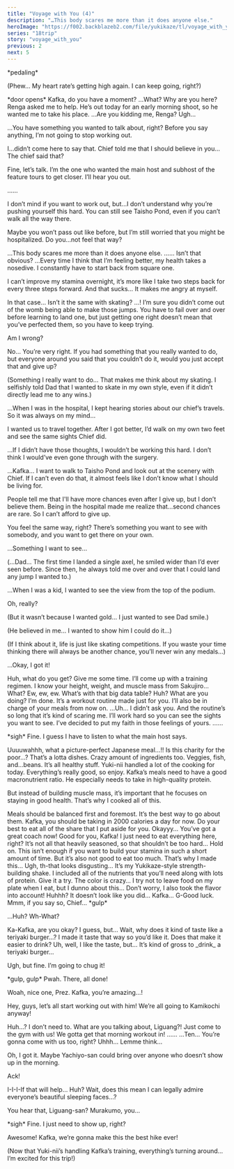 ```yaml
---
title: "Voyage with You (4)"
description: "…This body scares me more than it does anyone else."
heroImage: "https://f002.backblazeb2.com/file/yukikaze/tl/voyage_with_you/4-1.jpg"
series: "18trip"
story: "voyage_with_you"
previous: 2
next: 5
---
```



<Divider loc="HAMA House - Gym" />

<StoryImg src="https://f002.backblazeb2.com/file/yukikaze/tl/voyage_with_you/4-1.jpg" alt="1" />

<Narration>
&ast;pedaling&ast;
</Narration>

<Bubble character="Kafka">
<p class="t">(Phew… My heart rate’s getting high again. I can keep going, right?)</p>
</Bubble>

<Narration>
&ast;door opens&ast;
</Narration>

<Bubble character="Yukikaze">
Kafka, do you have a moment?
</Bubble>

<Bubble character="Kafka">
…What? Why are you here?
</Bubble>

<Bubble character="Yukikaze">
Renga asked me to help. He’s out today for an early morning shoot, so he wanted me to take his place.
</Bubble>

<Bubble character="Kafka">
…Are you kidding me, Renga? Ugh…

…You have something you wanted to talk about, right? Before you say anything, I’m not going to stop working out.
</Bubble>

<Bubble character="Yukikaze">
I…didn’t come here to say that. Chief told me that I should believe in you…
</Bubble>

<Bubble character="Kafka">
The chief said that?

Fine, let’s talk. I’m the one who wanted the main host and subhost of the feature tours to get closer. I’ll hear you out.
</Bubble>

<Bubble character="Yukikaze">
……

I don’t mind if you want to work out, but…I don’t understand why you’re pushing yourself this hard. You can still see Taisho Pond, even if you can’t walk all the way there.

Maybe you won’t pass out like before, but I’m still worried that you might be hospitalized. Do you…not feel that way?
</Bubble>

<Bubble character="Kafka">
…This body scares me more than it does anyone else.
</Bubble>

<Bubble character="Yukikaze">
……
</Bubble>

<Bubble character="Kafka">
Isn’t that obvious? …Every time I think that I’m feeling better, my health takes a nosedive. I constantly have to start back from square one.

I can’t improve my stamina overnight, it’s more like I take two steps back for every three steps forward. And that sucks… It makes me angry at myself.
</Bubble>

<Bubble character="Yukikaze">
In that case…
</Bubble>

<Bubble character="Kafka">
Isn’t it the same with skating?
</Bubble>

<Bubble character="Yukikaze">
…!
</Bubble>

<Bubble character="Kafka">
I’m sure you didn’t come out of the womb being able to make those jumps. You have to fail over and over before learning to land one, but just getting one right doesn’t mean that you’ve perfected them, so you have to keep trying.

Am I wrong?
</Bubble>

<Bubble character="Yukikaze">
No… You’re very right.
</Bubble>

<Bubble character="Kafka">
If you had something that you really wanted to do, but everyone around you said that you couldn’t do it, would you just accept that and give up?
</Bubble>

<Bubble character="Yukikaze">
<p class="t">(Something I really want to do… That makes me think about my skating. I selfishly told Dad that I wanted to skate in my own style, even if it didn’t directly lead me to any wins.)</p>
</Bubble>

<Bubble character="Kafka">
…When I was in the hospital, I kept hearing stories about our chief’s travels. So it was always on my mind…

I wanted us to travel together. After I got better, I’d walk on my own two feet and see the same sights Chief did.

…If I didn’t have those thoughts, I wouldn’t be working this hard. I don’t think I would’ve even gone through with the surgery.
</Bubble>

<Bubble character="Yukikaze">
…Kafka…
</Bubble>

<Bubble character="Kafka">
I want to walk to Taisho Pond and look out at the scenery with Chief. If I can’t even do that, it almost feels like I don’t know what I should be living for.

People tell me that I'll have more chances even after I give up, but I don’t believe them. Being in the hospital made me realize that…second chances are rare. So I can’t afford to give up.

You feel the same way, right? There’s something you want to see with somebody, and you want to get there on your own.
</Bubble>

<Bubble character="Yukikaze">
…Something I want to see…

<p class="t">(…Dad… The first time I landed a single axel, he smiled wider than I’d ever seen before. Since then, he always told me over and over that I could land any jump I wanted to.)</p>

…When I was a kid, I wanted to see the view from the top of the podium.
</Bubble>

<Bubble character="Kafka">
Oh, really?
</Bubble>

<Bubble character="Yukikaze">
<p class="t">(But it wasn’t because I wanted gold… I just wanted to see Dad smile.)</p>

<p class="t">(He believed in me… I wanted to show him I could do it…)</p>

<p class="t">(If I think about it, life is just like skating competitions. If you waste your time thinking there will always be another chance, you’ll never win any medals…)</p>

…Okay, I got it!
</Bubble>

<Bubble character="Kafka">
Huh, what do you get?
</Bubble>

<Bubble character="Yukikaze">
Give me some time. I’ll come up with a training regimen. I know your height, weight, and muscle mass from Sakujiro…
</Bubble>

<Bubble character="Kafka">
What? Ew, ew, ew. What’s with that big data table? Huh? What are you doing?
</Bubble>

<Bubble character="Yukikaze">
I’m done. It’s a workout routine made just for you. I’ll also be in charge of your meals from now on.
</Bubble>

<Bubble character="Kafka">
…Uh… I didn’t ask you. And the routine’s so long that it’s kind of scaring me.
</Bubble>

<Bubble character="Yukikaze">
I’ll work hard so you can see the sights you want to see. I’ve decided to put my faith in those feelings of yours.
</Bubble>

<Bubble character="Kafka">
……

&ast;sigh&ast; Fine. I guess I have to listen to what the main host says.
</Bubble>

<Divider loc="HAMA House - Dining Room" />

<StoryImg src="https://f002.backblazeb2.com/file/yukikaze/tl/voyage_with_you/4-2.jpg" alt="2" />

<Bubble character="Yachiyo">
Uuuuwahhh, what a picture-perfect Japanese meal…!! Is this charity for the poor…?
</Bubble>

<Bubble character="Ten">
That’s a lotta dishes. Crazy amount of ingredients too. Veggies, fish, and…beans. It’s all healthy stuff.
</Bubble>

<Bubble mc>
Yuki-nii handled a lot of the cooking for today. Everything’s really good, so enjoy.
</Bubble>

<Bubble character="Yukikaze">
Kafka’s meals need to have a good macronutrient ratio. He especially needs to take in high-quality protein.

But instead of building muscle mass, it’s important that he focuses on staying in good health. That’s why I cooked all of this.
</Bubble>

<Bubble character="Liguang">
Meals should be balanced first and foremost. It’s the best way to go about them.
</Bubble>

<Bubble character="Yukikaze">
Kafka, you should be taking in 2000 calories a day for now. Do your best to eat all of the share that I put aside for you.
</Bubble>

<Bubble character="Kafka">
Okayyy…
</Bubble>

<Bubble character="Renga">
You’ve got a great coach now! Good for you, Kafka!
</Bubble>

<Bubble character="Kafka">
I just need to eat everything here, right? It’s not all that heavily seasoned, so that shouldn’t be too hard…
</Bubble>

<Bubble character="Yukikaze">
Hold on. This isn’t enough if you want to build your stamina in such a short amount of time. But it’s also not good to eat too much. That’s why I made this…
</Bubble>

<Bubble character="Kafka">
Ugh, th-that looks disgusting…
</Bubble>

<Bubble character="Yukikaze">
It’s my Yukikaze-style strength-building shake. I included all of the nutrients that you’ll need along with lots of protein. Give it a try.
</Bubble>

<Bubble character="Renga">
The color is crazy… I try not to leave food on my plate when I eat, but I dunno about this…
</Bubble>

<Bubble character="Yukikaze">
Don’t worry, I also took the flavor into account!
</Bubble>

<Bubble character="Kafka">
Huhhh? It doesn’t look like you did…
</Bubble>

<Bubble mc>
Kafka… G-Good luck.
</Bubble>

<Bubble character="Kafka">
Mmm, if you say so, Chief… &ast;gulp&ast;

…Huh? Wh-What?
</Bubble>

<Bubble character="Renga">
Ka-Kafka, are you okay?
</Bubble>

<Bubble character="Kafka">
I guess, but… Wait, why does it kind of taste like a teriyaki burger…?
</Bubble>

<Bubble character="Yukikaze">
I made it taste that way so you’d like it. Does that make it easier to drink?
</Bubble>

<Bubble character="Kafka">
Uh, well, I like the taste, but… It’s kind of gross to _drink_ a teriyaki burger…

Ugh, but fine. I’m going to chug it!

&ast;gulp, gulp&ast; Pwah. There, all done!
</Bubble>

<Bubble character="Ten">
Woah, nice one, Prez.
</Bubble>

<Bubble character="Renga">
Kafka, you’re amazing…!

Hey, guys, let’s all start working out with him! We’re all going to Kamikochi anyway!
</Bubble>

<Bubble character="Ten">
Huh…?
</Bubble>

<Bubble character="Liguang">
I don’t need to.
</Bubble>

<Bubble character="Renga">
What are you talking about, Liguang?! Just come to the gym with us! We gotta get that morning workout in!
</Bubble>

<Bubble character="Liguang">
……
</Bubble>

<Bubble character="Renga">
…Ten… You’re gonna come with us too, right?
</Bubble>

<Bubble character="Ten">
Uhhh… Lemme think…

Oh, I got it. Maybe Yachiyo-san could bring over anyone who doesn’t show up in the morning.
</Bubble>

<Bubble character="Yachiyo">
Ack!

I-I-I-If that will help… Huh? Wait, does this mean I can legally admire everyone’s beautiful sleeping faces…?
</Bubble>

<Bubble character="Ten">
You hear that, Liguang-san?
</Bubble>

<Bubble character="Liguang">
Murakumo, you…

&ast;sigh&ast; Fine. I just need to show up, right?
</Bubble>

<Bubble character="Renga">
Awesome! Kafka, we’re gonna make this the best hike ever!
</Bubble>

<Bubble mc>
<p class="t">(Now that Yuki-nii’s handling Kafka’s training, everything’s turning around… I’m excited for this trip!)</p>
</Bubble>
